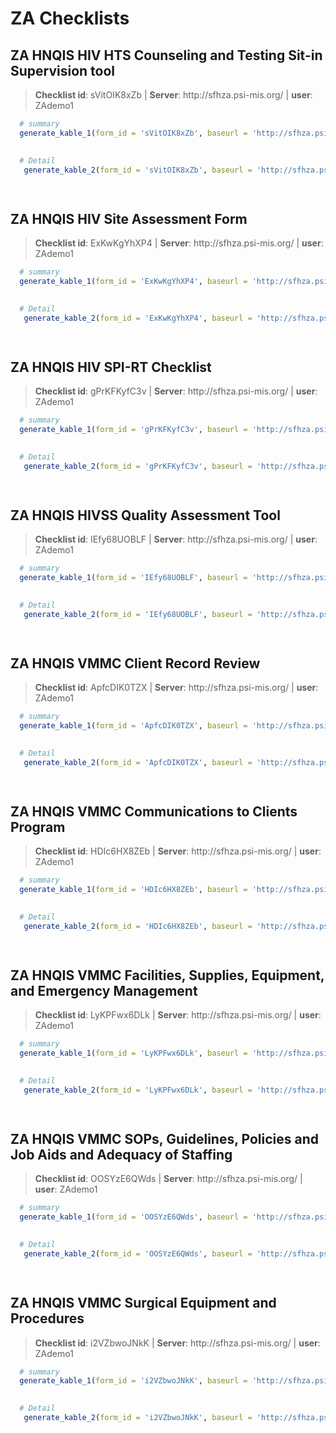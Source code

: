 # ZA Checklists {#ZA}


## ZA HNQIS HIV HTS Counseling and Testing Sit-in Supervision tool 

    
>__Checklist id__: sVitOIK8xZb   | __Server__: http://sfhza.psi-mis.org/ | __user__: ZAdemo1 


```r
  
  # summary
  generate_kable_1(form_id = 'sVitOIK8xZb', baseurl = 'http://sfhza.psi-mis.org/')
  

  # Detail 
   generate_kable_2(form_id = 'sVitOIK8xZb', baseurl = 'http://sfhza.psi-mis.org/', ignore_text = T, ignore_parent = T, ignore_real_or_simulated = T)

   
```

## ZA HNQIS HIV Site Assessment Form 

    
>__Checklist id__: ExKwKgYhXP4   | __Server__: http://sfhza.psi-mis.org/ | __user__: ZAdemo1 


```r
  
  # summary
  generate_kable_1(form_id = 'ExKwKgYhXP4', baseurl = 'http://sfhza.psi-mis.org/')
  

  # Detail 
   generate_kable_2(form_id = 'ExKwKgYhXP4', baseurl = 'http://sfhza.psi-mis.org/', ignore_text = T, ignore_parent = T, ignore_real_or_simulated = T)

   
```

## ZA HNQIS HIV SPI-RT Checklist 

    
>__Checklist id__: gPrKFKyfC3v   | __Server__: http://sfhza.psi-mis.org/ | __user__: ZAdemo1 


```r
  
  # summary
  generate_kable_1(form_id = 'gPrKFKyfC3v', baseurl = 'http://sfhza.psi-mis.org/')
  

  # Detail 
   generate_kable_2(form_id = 'gPrKFKyfC3v', baseurl = 'http://sfhza.psi-mis.org/', ignore_text = T, ignore_parent = T, ignore_real_or_simulated = T)

   
```

## ZA HNQIS HIVSS Quality Assessment Tool 

    
>__Checklist id__: IEfy68UOBLF   | __Server__: http://sfhza.psi-mis.org/ | __user__: ZAdemo1 


```r
  
  # summary
  generate_kable_1(form_id = 'IEfy68UOBLF', baseurl = 'http://sfhza.psi-mis.org/')
  

  # Detail 
   generate_kable_2(form_id = 'IEfy68UOBLF', baseurl = 'http://sfhza.psi-mis.org/', ignore_text = T, ignore_parent = T, ignore_real_or_simulated = T)

   
```

## ZA HNQIS VMMC Client Record Review 

    
>__Checklist id__: ApfcDIK0TZX   | __Server__: http://sfhza.psi-mis.org/ | __user__: ZAdemo1 


```r
  
  # summary
  generate_kable_1(form_id = 'ApfcDIK0TZX', baseurl = 'http://sfhza.psi-mis.org/')
  

  # Detail 
   generate_kable_2(form_id = 'ApfcDIK0TZX', baseurl = 'http://sfhza.psi-mis.org/', ignore_text = T, ignore_parent = T, ignore_real_or_simulated = T)

   
```

## ZA HNQIS VMMC Communications to Clients Program 

    
>__Checklist id__: HDIc6HX8ZEb   | __Server__: http://sfhza.psi-mis.org/ | __user__: ZAdemo1 


```r
  
  # summary
  generate_kable_1(form_id = 'HDIc6HX8ZEb', baseurl = 'http://sfhza.psi-mis.org/')
  

  # Detail 
   generate_kable_2(form_id = 'HDIc6HX8ZEb', baseurl = 'http://sfhza.psi-mis.org/', ignore_text = T, ignore_parent = T, ignore_real_or_simulated = T)

   
```

## ZA HNQIS VMMC Facilities, Supplies, Equipment, and  Emergency Management 

    
>__Checklist id__: LyKPFwx6DLk   | __Server__: http://sfhza.psi-mis.org/ | __user__: ZAdemo1 


```r
  
  # summary
  generate_kable_1(form_id = 'LyKPFwx6DLk', baseurl = 'http://sfhza.psi-mis.org/')
  

  # Detail 
   generate_kable_2(form_id = 'LyKPFwx6DLk', baseurl = 'http://sfhza.psi-mis.org/', ignore_text = T, ignore_parent = T, ignore_real_or_simulated = T)

   
```

## ZA HNQIS VMMC SOPs, Guidelines, Policies and Job Aids and Adequacy of Staffing 

    
>__Checklist id__: OOSYzE6QWds   | __Server__: http://sfhza.psi-mis.org/ | __user__: ZAdemo1 


```r
  
  # summary
  generate_kable_1(form_id = 'OOSYzE6QWds', baseurl = 'http://sfhza.psi-mis.org/')
  

  # Detail 
   generate_kable_2(form_id = 'OOSYzE6QWds', baseurl = 'http://sfhza.psi-mis.org/', ignore_text = T, ignore_parent = T, ignore_real_or_simulated = T)

   
```

## ZA HNQIS VMMC Surgical Equipment and Procedures 

    
>__Checklist id__: i2VZbwoJNkK   | __Server__: http://sfhza.psi-mis.org/ | __user__: ZAdemo1 


```r
  
  # summary
  generate_kable_1(form_id = 'i2VZbwoJNkK', baseurl = 'http://sfhza.psi-mis.org/')
  

  # Detail 
   generate_kable_2(form_id = 'i2VZbwoJNkK', baseurl = 'http://sfhza.psi-mis.org/', ignore_text = T, ignore_parent = T, ignore_real_or_simulated = T)

   
```
